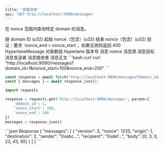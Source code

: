 ```yaml
---
title: '获取消息'
api: 'GET http://localhost:9090/messages'
---
```


在 nonce 范围内查询特定 domain 的消息。

<Expandable title="查询参数">
  <ParamField query="domain_id" type="number" required>
    链 domain ID (u32)
  </ParamField>
  <ParamField query="nonce_start" type="number" required>
    起始 nonce（包含）(u32)
  </ParamField>
  <ParamField query="nonce_end" type="number" required>
    结束 nonce（包含）(u32)
  </ParamField>
  <Note>
  验证：要求 `nonce_end > nonce_start`，如果无效则返回 400
  </Note>
</Expandable>

<Expandable title="响应正文">
  <ResponseField type="HyperlaneMessage[]">
    HyperlaneMessage 对象数组
  </ResponseField>
  <Expandable title="HyperlaneMessage">
    <ResponseField name="version" type="u8">
      Hyperlane 版本号
    </ResponseField>
    <ResponseField name="nonce" type="u32">
      消息 nonce
    </ResponseField>
    <ResponseField name="origin" type="u32">
      消息源
    </ResponseField>
    <ResponseField name="destination" type="u32">
      消息目标
    </ResponseField>
    <ResponseField name="sender" type="string">
      消息发送者
    </ResponseField>
    <ResponseField name="recipient" type="string">
      消息接收者
    </ResponseField>
    <ResponseField name="body" type="Vec<u8>">
      消息正文
    </ResponseField>
  </Expandable>
</Expandable>

<RequestExample>
```bash curl
curl "http://localhost:9090/messages?domain_id=1&nonce_start=100&nonce_end=200"
```

```javascript JavaScript
const response = await fetch('http://localhost:9090/messages?domain_id=1&nonce_start=100&nonce_end=200');
const { messages } = await response.json();
```

```python Python
import requests

response = requests.get('http://localhost:9090/messages', params={
    'domain_id': 1,
    'nonce_start': 100,
    'nonce_end': 200
})
messages = response.json()
```
</RequestExample>

<ResponseExample>
```json Response
{
  "messages": [
    {
      "version": 3,
      "nonce": 1235,
      "origin": 1,
      "destination": 2,
      "sender": "0xabc...",
      "recipient": "0xdef...",
      "body": [0, 3, 0, 23, 43, 65]
    }
  ]
}
```
</ResponseExample>